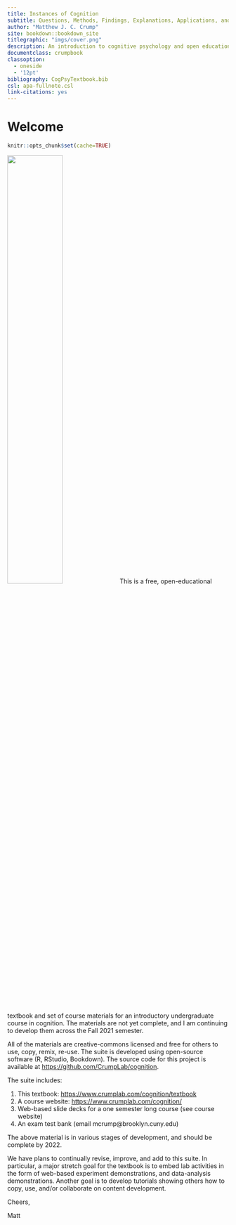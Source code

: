 ```yaml
--- 
title: Instances of Cognition
subtitle: Questions, Methods, Findings, Explanations, Applications, and Implications
author: "Matthew J. C. Crump"
site: bookdown::bookdown_site
titlegraphic: "imgs/cover.png"
description: An introduction to cognitive psychology and open educational resource
documentclass: crumpbook
classoption:
  - oneside
  - '12pt'
bibliography: CogPsyTextbook.bib
csl: apa-fullnote.csl
link-citations: yes
---
```


# Welcome {-}

```r
knitr::opts_chunk$set(cache=TRUE)
```

<img class="cover" src="imgs/cover.png" width="50%"/> This is a free, open-educational textbook and set of course materials for an introductory undergraduate course in cognition. The materials are not yet complete, and I am continuing to develop them across the Fall 2021 semester. 

All of the materials are creative-commons licensed and free for others to use, copy, remix, re-use. The suite is developed using open-source software (R, RStudio, Bookdown). The source code for this project is available at <https://github.com/CrumpLab/cognition>. 

The suite includes:

1. This textbook: <https://www.crumplab.com/cognition/textbook>
2. A course website: <https://www.crumplab.com/cognition/>
3. Web-based slide decks for a one semester long course (see course website)
4. An exam test bank (email mcrump@brooklyn.cuny.edu)

The above material is in various stages of development, and should be complete by 2022.

We have plans to continually revise, improve, and add to this suite. In particular, a major stretch goal for the textbook is to embed lab activities in the form of web-based experiment demonstrations, and data-analysis demonstrations. Another goal is to develop tutorials showing others how to copy, use, and/or collaborate on content development.

Cheers,

Matt











